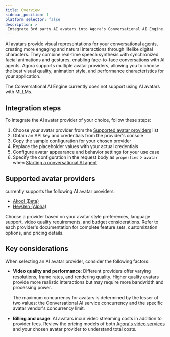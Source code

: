 ```yaml
---
title: Overview
sidebar_position: 1
platform_selector: false
description: >
 Integrate 3rd party AI avatars into Agora's Conversational AI Engine.
---
```


AI avatars provide visual representations for your conversational agents, creating more engaging and natural interactions through lifelike digital characters. They combine real-time speech synthesis with synchronized facial animations and gestures, enabling face-to-face conversations with AI agents. Agora supports multiple avatar providers, allowing you to choose the best visual quality, animation style, and performance characteristics for your application.

<Admonition type="caution">
The Conversational AI Engine currently does not support using AI avatars with MLLMs.
</Admonition>

## Integration steps

To integrate the AI avatar provider of your choice, follow these steps:

1. Choose your avatar provider from the [Supported avatar providers](#supported-avatar-providers) list
1. Obtain an API key and credentials from the provider's console
1. Copy the sample configuration for your chosen provider
1. Replace the placeholder values with your actual credentials
1. Configure avatar appearance and behavior settings for your use case
1. Specify the configuration in the request body as `properties` > `avatar` when [Starting a conversational AI agent](/conversational-ai/rest-api/join)

## Supported avatar providers

<Vpd k="NAME" /> currently supports the following AI avatar providers:

- [Akool (Beta)](akool)
- [HeyGen (Alpha)](heygen)

Choose a provider based on your avatar style preferences, language support, video quality requirements, and budget considerations. Refer to each provider's documentation for complete feature sets, customization options, and pricing details.

## Key considerations

When selecting an AI avatar provider, consider the following factors:

* **Video quality and performance**: Different providers offer varying resolutions, frame rates, and rendering quality. Higher quality avatars provide more realistic interactions but may require more bandwidth and processing power.

    <Admonition type="info">
    The maximum concurrency for avatars is determined by the lesser of two values: the Conversational AI service concurrency and the specific avatar vendor's concurrency limit.
    </Admonition>

* **Billing and usage**: AI avatars incur video streaming costs in addition to provider fees. Review the pricing models of both [Agora's video services](/video-calling/overview/pricing) and your chosen avatar provider to understand total costs.